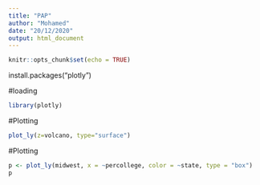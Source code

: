```yaml
---
title: "PAP"
author: "Mohamed"
date: "20/12/2020"
output: html_document
---
```


```r
knitr::opts_chunk$set(echo = TRUE)
```


install.packages("plotly")

#loading 
```r
library(plotly)
```

#Plotting

```r
plot_ly(z=volcano, type="surface")
```

#Plotting

```r
p <- plot_ly(midwest, x = ~percollege, color = ~state, type = "box")
p
```

